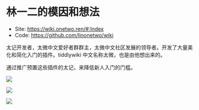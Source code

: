 # 林一二的模因和想法

- Site: https://wiki.onetwo.ren/#:Index
- Code: https://github.com/linonetwo/wiki

太记开发者，太微中文爱好者群群主，太微中文社区发展的领导者。开发了大量美化和简化入门的插件。tiddlywiki 中文名称太微，也是由他想出来的。

通过推广预置这些插件的太记，来降低新人入门的门槛。

![](./img/linonetwo-1.png)

![](./img/linonetwo-2.png)

![](./img/linonetwo-3.png)
